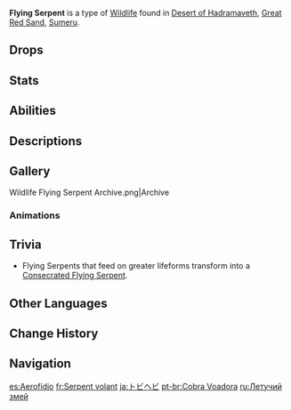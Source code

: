 {{Wildlife Infobox
|type     = Wildlife
|image    = Flying Serpent Icon.png
|family   = Beasts
|location = [[Desert of Hadramaveth]], [[Sumeru]]
}}
'''Flying Serpent''' is a type of [[Wildlife]] found in [[Desert of Hadramaveth]], [[Great Red Sand]], [[Sumeru]].

==Drops==
{{Card|Mysterious Meat|3}}

==Stats==
{{Enemy Stats
|hp_ratio = 0.6
|atk_ratio = 0.8
}}

==Abilities==
{{Enemy Attacks
|name_1      = Tail Shot
|desc_1      = Fires a projectile with its tail, dealing '''100% ATK''' as {{Color|Physical DMG}}.
}}

==Descriptions==
{{Description|A reptile with a limited ability to hover.<br>Flying serpents do not truly possess the ability to fly: their ability to hover seems to derive from their bird-like hollow bones and  the sparkle of [[Anemo]] that imbues them with a subtle influence over the wind. The desert is a far way from the [[Mondstadt|nation of Anemo]], but its lands are still ever-graced by gales intent on eroding everything. Everything, from cities to history, will eventually be razed to sand grains by the winnowing currents that drift over the [[Great Red Sand]]. Only creatures such as the flying serpents, which have learned to live with the wind, can continue to survive in the desert long after all has been reduced to dust.|[[Archive]]}}

==Gallery==
<gallery>
Wildlife Flying Serpent Archive.png|Archive
</gallery>

===Animations===
{{Preview
|file1    = Flying Serpent Startled
|caption1 = Startled
|file2    = Flying Serpent Scavenge
|caption2 = Scavenging
|file3    = Flying Serpent Swirl
|caption3 = Swirl
}}

==Trivia==
*Flying Serpents that feed on greater lifeforms transform into a [[Consecrated Flying Serpent]].

==Other Languages==
{{Other Languages
|en      = Flying Serpent
|zhs     = 飞蛇
|zhs_rm  = Fēishé
|zht     = 飛蛇
|zht_rm  = Fēishé
|zh_tl   = Flying Snake
|ja      = トビヘビ
|ja_rm   = Tobihebi
|ja_tl   = Flying Snake
|ko      = 날뱀
|ko_tl   = Flying Snake
|es      = Aerofidio
|es_tl   = Aerophidian
|es_note = {{es|Aerofidio}} is a portmanteau of the prefix {{es|aero-|lit=related to air,}} and {{es|ofidio|{{w|Ophidia}}.}}
|fr      = Serpent volant
|fr_tl   = Flying Serpent
|ru      = Летучий змей
|ru_tl   = Flying Snake
|th      = อสรพิษบันเหิน
|th_rm   = 
|th_tl   = 
|vi      = Rắn Bay
|vi_tl   = Flying Snake
|de      = Flugschlange
|de_tl   = Flying Snake
|id      = Flying Serpent
|pt      = Cobra Voadora
|pt_tl   = Flying Cobra
|tr      = Uçan Yılan
|tr_tl   = Flying Serpent
|it      = Serpente volante
|it_tl   = Flying Snake
}}

==Change History==
{{Change History|3.4}}

==Navigation==
{{Wildlife Navbox}}
{{Enemy Navbox|Special}}

[[es:Aerofidio]]
[[fr:Serpent volant]]
[[ja:トビヘビ]]
[[pt-br:Cobra Voadora]]
[[ru:Летучий змей]]